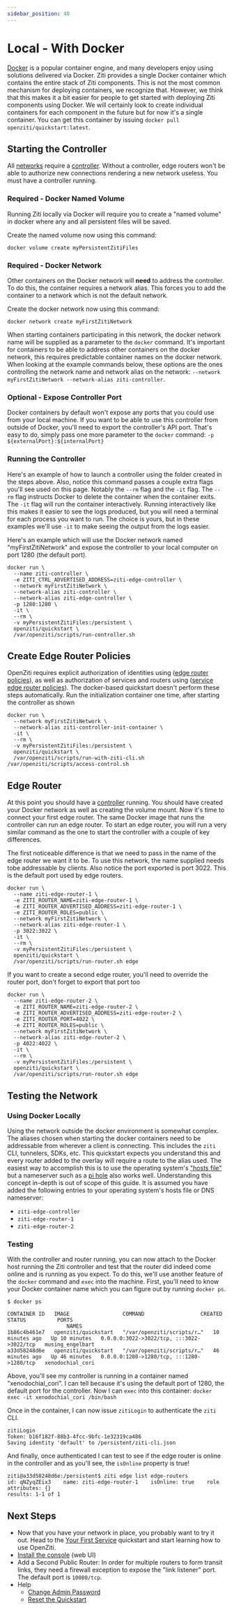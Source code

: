 ---
sidebar_position: 40
---

# Local - With Docker

[Docker](https://www.docker.com) is a popular container engine, and many developers enjoy using solutions delivered via
Docker. Ziti provides a single Docker container which contains the entire stack of Ziti components. This is not the most
common mechanism for deploying containers, we recognize that. However, we think that this makes it a bit easier for
people to get started with deploying Ziti components using Docker. We will certainly look to create individual
containers for each component in the future but for now it's a single container. You can get this container by issuing
`docker pull openziti/quickstart:latest`.

## Starting the Controller

All [networks](../../../learn/introduction/index.mdx) require
a [controller](../../../guides/deployments/10-linux/10-controller/10-deploy.mdx). Without a controller, edge routers won't be able to authorize new
connections rendering a new network useless. You must have a controller running.

### Required - Docker Named Volume

Running Ziti locally via Docker will require you to create a "named volume" in docker where any and all persistent files
will be saved.

Create the named volume now using this command:
```text
docker volume create myPersistentZitiFiles
```

### Required - Docker Network

Other containers on the Docker network will **need** to address the controller. To do this, the container requires
a network alias. This forces you to add the container to a network which is not the default network. 

Create the docker network now using this command:
```text
docker network create myFirstZitiNetwork
```

When starting containers participating in this network, the docker network name will be supplied as a parameter
to the `docker` command. It's important for containers to be able to address other containers on the docker network,
this requires predictable container names on the docker network. When looking at the example commands below, these
options are the ones controlling the network name and network alias on the network:
`--network myFirstZitiNetwork --network-alias ziti-controller`.

### Optional - Expose Controller Port

Docker containers by default won't expose any ports that you could use from your local machine. If you want to be able
to use this controller from outside of Docker, you'll need to export the controller's API port. That's easy to do, 
simply pass one more parameter to the `docker` command: `-p ${externalPort}:${internalPort}`

### Running the Controller

Here's an example of how to launch a controller using the folder created in the steps above. Also, notice this command
passes a couple extra flags you'll see used on this page. Notably
the `--rm` flag and the `-it` flag. The `--rm` flag instructs Docker to delete the container when the container exits.
The `-it` flag will run the container interactively. Running interactively like this makes it easier to see the logs
produced, but you will need a terminal for each process you want to run. The choice is yours, but in these examples 
we'll use `-it` to make seeing the output from the logs easier.

Here's an example which will use the Docker network named "myFirstZitiNetwork" and expose the controller to your local
computer on port 1280 (the default port).

```text
docker run \
  --name ziti-controller \
  -e ZITI_CTRL_ADVERTISED_ADDRESS=ziti-edge-controller \
  --network myFirstZitiNetwork \
  --network-alias ziti-controller \
  --network-alias ziti-edge-controller \
  -p 1280:1280 \
  -it \
  --rm \
  -v myPersistentZitiFiles:/persistent \
  openziti/quickstart \
  /var/openziti/scripts/run-controller.sh
```

## Create Edge Router Policies
OpenZiti requires explicit authorization of identities using ([edge router policies](../../../reference/glossary.mdx#edge-router-policy)), 
as well as authorization of services and routers using ([service edge router policies](../../../reference/glossary.mdx#service-edge-router-policy)). 
The docker-based quickstart doesn't perform these steps automatically. Run the initialization container one time, after 
starting the controller as shown

```textell
docker run \
  --network myFirstZitiNetwork \
  --network-alias ziti-controller-init-container \
  -it \
  --rm \
  -v myPersistentZitiFiles:/persistent \
  openziti/quickstart \
  /var/openziti/scripts/run-with-ziti-cli.sh  /var/openziti/scripts/access-control.sh
```

## Edge Router

At this point you should have a [controller](../../../guides/deployments/10-linux/10-controller/10-deploy.mdx) running. You should have created your
Docker network as well as creating the volume mount. Now it's time to connect your first edge router. The same Docker
image that runs the controller can run an edge router. To start an edge router, you will run a very similar command as
the one to start the controller with a couple of key differences.

The first noticeable difference is that we need to pass in the name of the edge router we want it to be. To use this
network, the name supplied needs tobe addressable by clients.  Also notice the port exported is port 3022. This is the
default port used by edge routers. 

```text
docker run \
  --name ziti-edge-router-1 \
  -e ZITI_ROUTER_NAME=ziti-edge-router-1 \
  -e ZITI_ROUTER_ADVERTISED_ADDRESS=ziti-edge-router-1 \
  -e ZITI_ROUTER_ROLES=public \
  --network myFirstZitiNetwork \
  --network-alias ziti-edge-router-1 \
  -p 3022:3022 \
  -it \
  --rm \
  -v myPersistentZitiFiles:/persistent \
  openziti/quickstart \
  /var/openziti/scripts/run-router.sh edge
```

If you want to create a second edge router, you'll need to override the router port, don't forget to export that port too

```text
docker run \
  --name ziti-edge-router-2 \
  -e ZITI_ROUTER_NAME=ziti-edge-router-2 \
  -e ZITI_ROUTER_ADVERTISED_ADDRESS=ziti-edge-router-2 \
  -e ZITI_ROUTER_PORT=4022 \
  -e ZITI_ROUTER_ROLES=public \
  --network myFirstZitiNetwork \
  --network-alias ziti-edge-router-2 \
  -p 4022:4022 \
  -it \
  --rm \
  -v myPersistentZitiFiles:/persistent \
  openziti/quickstart \
  /var/openziti/scripts/run-router.sh edge
```

## Testing the Network

### Using Docker Locally

Using the network outside the docker environment is somewhat complex. The aliases chosen when starting the docker
containers need to be addressable from wherever a client is connecting. This includes the `ziti` CLI, tunnelers, SDKs,
etc. This quickstart expects you understand this and every router added to the overlay will require a route to the alias
used. The easiest way to accomplish this is to use the operating system's ["hosts file"](https://en.wikipedia.org/wiki/Hosts_(file))
but a nameserver such as a [pi hole](https://pi-hole.net/) also works well. Understanding this concept in-depth is out
of scope of this guide. It is assumed you have added the following entries to your operating
system's hosts file or DNS nameserver:
* `ziti-edge-controller`
* `ziti-edge-router-1`
* `ziti-edge-router-2`

### Testing

With the controller and router running, you can now attach to the Docker host running the Ziti controller and test that
the router did indeed come online and is running as you expect. To do this, we'll use another feature of the `docker`
command and `exec` into the machine. First, you'll need to know your Docker container name which you can figure out by
running `docker ps`.

```text
$ docker ps

CONTAINER ID   IMAGE                 COMMAND                  CREATED          STATUS          PORTS
                   NAMES
1b86c4b461e7   openziti/quickstart   "/var/openziti/scripts/r…"   10 minutes ago   Up 10 minutes   0.0.0.0:3022->3022/tcp, :::3022->3022/tcp   musing_engelbart
a33d58248d6e   openziti/quickstart   "/var/openziti/scripts/r…"   46 minutes ago   Up 46 minutes   0.0.0.0:1280->1280/tcp, :::1280->1280/tcp   xenodochial_cori
```

Above, you'll see my controller is running in a container named "xenodochial_cori". I can tell because it's using the
default port of 1280, the default port for the controller. Now I can `exec` into this
container: `docker exec -it xenodochial_cori /bin/bash`

Once in the container, I can now issue `zitiLogin` to authenticate the `ziti` CLI.

```text
zitiLogin
Token: b16f182f-88b3-4fcc-9bfc-1e32319ca486
Saving identity 'default' to /persistent/ziti-cli.json
```

And finally, once authenticated I can test to see if the edge router is online in the controller and as you'll see, the
`isOnline` property is true!

```text
ziti@a33d58248d6e:/persistent$ ziti edge list edge-routers
id: qNZyqZEix3    name: ziti-edge-router-1    isOnline: true    role attributes: {}
results: 1-1 of 1
```

## Next Steps

- Now that you have your network in place, you probably want to try it out. Head to the
  [Your First Service](../../quickstarts/services/index.md) quickstart and start learning how to use OpenZiti.
- [Install the console](../../quickstarts/zac/index.mdx#using-docker) (web UI)
- Add a Second Public Router: In order for multiple routers to form transit links, they need a firewall exception to expose the "link listener" port. The default port is `10080/tcp`.
- Help
  - [Change Admin Password](./help/change-admin-password.mdx)
  - [Reset the Quickstart](./help/reset-quickstart.md)

<Wizardly></Wizardly>